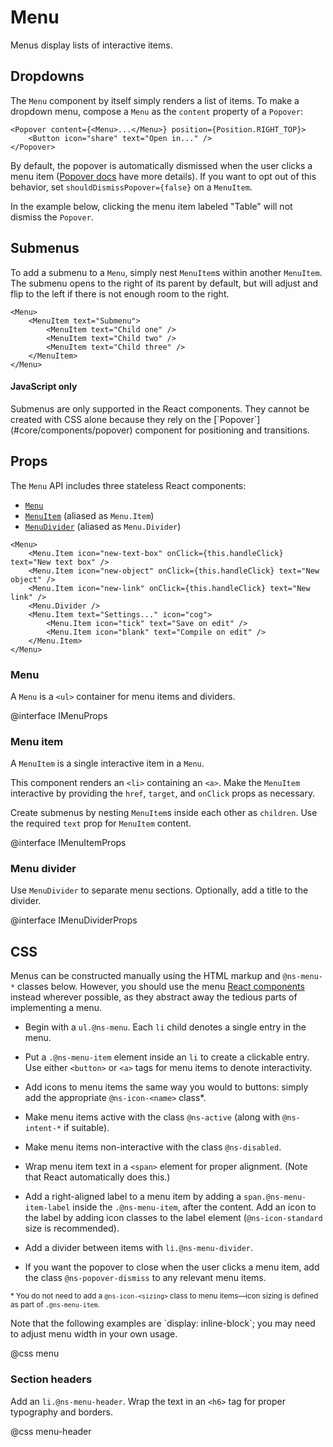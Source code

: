 # Menu

Menus display lists of interactive items.


<MenuExample />

## Dropdowns

The `Menu` component by itself simply renders a list of items. To make a
dropdown menu, compose a `Menu` as the `content` property of a `Popover`:

```tsx
<Popover content={<Menu>...</Menu>} position={Position.RIGHT_TOP}>
    <Button icon="share" text="Open in..." />
</Popover>
```

By default, the popover is automatically dismissed when the user clicks a menu
item ([Popover docs](#core/components/popover.opening-and-closing) have more
details). If you want to opt out of this behavior, set
`shouldDismissPopover={false}` on a `MenuItem`.

In the example below, clicking the menu item labeled "Table" will not dismiss
the `Popover`.


<DropdownMenuExample />

## Submenus

To add a submenu to a `Menu`, simply nest `MenuItem`s within another `MenuItem`.
The submenu opens to the right of its parent by default, but will adjust and flip to the left if
there is not enough room to the right.

```tsx
<Menu>
    <MenuItem text="Submenu">
        <MenuItem text="Child one" />
        <MenuItem text="Child two" />
        <MenuItem text="Child three" />
    </MenuItem>
</Menu>
```

<div class="@ns-callout @ns-intent-warning @ns-icon-warning-sign">
    <h4 class="@ns-heading">JavaScript only</h4>
    Submenus are only supported in the React components. They cannot be created with CSS alone because
    they rely on the [`Popover`](#core/components/popover) component for positioning and transitions.
</div>

## Props

The `Menu` API includes three stateless React components:

* [`Menu`](#core/components/menu.menu)
* [`MenuItem`](#core/components/menu.menu-item) (aliased as `Menu.Item`)
* [`MenuDivider`](#core/components/menu.menu-divider) (aliased as `Menu.Divider`)

```tsx
<Menu>
    <Menu.Item icon="new-text-box" onClick={this.handleClick} text="New text box" />
    <Menu.Item icon="new-object" onClick={this.handleClick} text="New object" />
    <Menu.Item icon="new-link" onClick={this.handleClick} text="New link" />
    <Menu.Divider />
    <Menu.Item text="Settings..." icon="cog">
        <Menu.Item icon="tick" text="Save on edit" />
        <Menu.Item icon="blank" text="Compile on edit" />
    </Menu.Item>
</Menu>
```

### Menu

A `Menu` is a `<ul>` container for menu items and dividers.

@interface IMenuProps

### Menu item

A `MenuItem` is a single interactive item in a `Menu`.

This component renders an `<li>` containing an `<a>`. Make the `MenuItem`
interactive by providing the `href`, `target`, and `onClick` props as necessary.

Create submenus by nesting `MenuItem`s inside each other as `children`. Use the
required `text` prop for `MenuItem` content.

@interface IMenuItemProps

### Menu divider

Use `MenuDivider` to separate menu sections. Optionally, add a title to the divider.

@interface IMenuDividerProps

## CSS

Menus can be constructed manually using the HTML markup and `@ns-menu-*` classes below. However, you
should use the menu [React components](#core/components/menu.javscript-api) instead wherever possible,
as they abstract away the tedious parts of implementing a menu.

* Begin with a `ul.@ns-menu`. Each `li` child denotes a single entry in the menu.

* Put a `.@ns-menu-item` element inside an `li` to create a clickable entry. Use either `<button>` or
  `<a>` tags for menu items to denote interactivity.

* Add icons to menu items the same way you would to buttons: simply add the appropriate
  `@ns-icon-<name>` class\*.

* Make menu items active with the class `@ns-active` (along with `@ns-intent-*` if suitable).

* Make menu items non-interactive with the class `@ns-disabled`.

* Wrap menu item text in a `<span>` element for proper alignment. (Note that React automatically
  does this.)

* Add a right-aligned label to a menu item by adding a `span.@ns-menu-item-label` inside the
  `.@ns-menu-item`, after the content. Add an icon to the label by adding icon classes to the label
  element (`@ns-icon-standard` size is recommended).

* Add a divider between items with `li.@ns-menu-divider`.

* If you want the popover to close when the user clicks a menu item, add the class
  `@ns-popover-dismiss` to any relevant menu items.

<small>\* You do not need to add a `@ns-icon-<sizing>` class to menu items—icon sizing is
defined as part of `.@ns-menu-item`.</small>

<div class="@ns-callout @ns-intent-primary @ns-icon-info-sign">
    Note that the following examples are `display: inline-block`; you may need to adjust
    menu width in your own usage.
</div>

@css menu

### Section headers

Add an `li.@ns-menu-header`. Wrap the text in an `<h6>` tag for proper typography and borders.

@css menu-header
